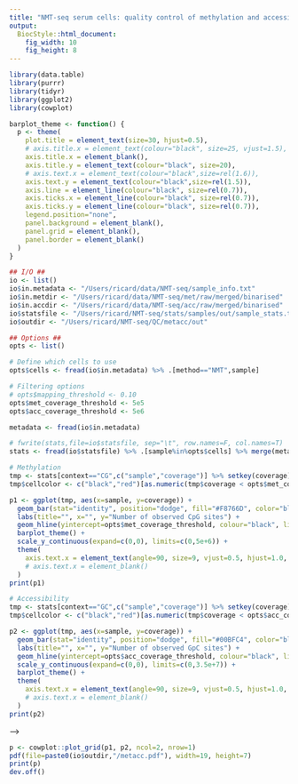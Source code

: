```yaml
---
title: "NMT-seq serum cells: quality control of methylation and accessibility data"
output: 
  BiocStyle::html_document: 
    fig_width: 10
    fig_height: 8
---
```


```r
library(data.table)
library(purrr)
library(tidyr)
library(ggplot2)
library(cowplot)
```

```r
barplot_theme <- function() {
  p <- theme(
    plot.title = element_text(size=30, hjust=0.5),
    # axis.title.x = element_text(colour="black", size=25, vjust=1.5),
    axis.title.x = element_blank(),
    axis.title.y = element_text(colour="black", size=20),
    # axis.text.x = element_text(colour="black",size=rel(1.6)),
    axis.text.y = element_text(colour="black",size=rel(1.5)),
    axis.line = element_line(colour="black", size=rel(0.7)),
    axis.ticks.x = element_line(colour="black", size=rel(0.7)),
    axis.ticks.y = element_line(colour="black", size=rel(0.7)),
    legend.position="none",
    panel.background = element_blank(),
    panel.grid = element_blank(),
    panel.border = element_blank()
  )
}
```

```r

## I/O ##
io <- list()
io$in.metadata <- "/Users/ricard/data/NMT-seq/sample_info.txt"
io$in.metdir <- "/Users/ricard/data/NMT-seq/met/raw/merged/binarised"
io$in.accdir <- "/Users/ricard/data/NMT-seq/acc/raw/merged/binarised"
io$statsfile <- "/Users/ricard/NMT-seq/stats/samples/out/sample_stats.txt"
io$outdir <- "/Users/ricard/NMT-seq/QC/metacc/out"

## Options ##
opts <- list()

# Define which cells to use
opts$cells <- fread(io$in.metadata) %>% .[method=="NMT",sample]

# Filtering options
# opts$mapping_threshold <- 0.10
opts$met_coverage_threshold <- 5e5
opts$acc_coverage_threshold <- 5e6

```

<!-- Load metadata -->
```r
metadata <- fread(io$in.metadata)
```

<!-- <!-- Calculate mapping efficiency (it is not used) -->
<!-- ```{r mapping_efficiency, echo=FALSE, include=TRUE} -->
<!-- # Load Bismark report file to assess mapping efficiencies -->
<!-- bismark = fread("/Users/ricard/data/NMT-seq/bismark_report.txt")[,c("File","Aligned Reads","Total Reads")] %>% -->
<!--   .[, File := map(File, strsplit, split = "_") %>% flatten() %>% map(~ paste0(.[c(3,4)],collapse="_")) %>% unlist ] %>% -->
<!--   .[, lapply(.SD, mean), by=File] %>% -->
<!--   .[, mapping := `Aligned Reads` / `Total Reads`] %>% -->
<!--   setnames("File","sample") %>% .[sample %in% opts$cells] -->

<!-- efficiency <- data.table(sample=opts$cells) %>% merge(bismark,by="sample", all.x=TRUE) %>% -->
<!--   .[,mapping:=ifelse(is.na(mapping),0,mapping)] -->

<!-- foo <- efficiency[,c("sample","mapping")] %>% setkey(mapping) %>% .[,col:=mapping] %>% .[,sample:=factor(sample,levels=sample)] -->
<!-- cellcolor <- c("black","red")[as.numeric(foo$mapping<opts$mapping_threshold)+1] -->

<!-- p <- ggplot(foo, aes(x=sample, y=mapping, fill=col)) + -->
<!--   geom_bar(stat='identity', position="dodge") + -->
<!--   geom_hline(yintercept=opts$mapping_threshold, colour="blue", linetype="dashed") + -->
<!--   scale_fill_gradient(low="red", high="green") + -->
<!--   labs(y="Mapping efficiency") + -->
<!--   barplot_theme() + -->
<!--   theme( -->
<!--     axis.text.x = element_text(colour="black", color=cellcolor, angle=90, size=10, vjust=0.5, hjust=1.0) -->
<!--     ) -->
<!-- print(p) -->

<!-- # pdf("/Users/ricard/NMT-seq/rebuttal/2i_serum/stats/out/mapping_efficiency.pdf", height=5, width=7) -->
<!-- # print(p) -->
<!-- # dev.off() -->
<!-- ``` -->

<!-- Load statistics file, which is generated using stats_accmet_samples_raw.Rmd -->
```r
# fwrite(stats,file=io$statsfile, sep="\t", row.names=F, col.names=T)
stats <- fread(io$statsfile) %>% .[sample%in%opts$cells] %>% merge(metadata,by="sample")
```

<!-- Plot QC separately for methylation and accessibility -->
```r

# Methylation
tmp <- stats[context=="CG",c("sample","coverage")] %>% setkey(coverage) %>% .[,sample:=factor(sample,levels=sample)]
tmp$cellcolor <- c("black","red")[as.numeric(tmp$coverage < opts$met_coverage_threshold)+1]

p1 <- ggplot(tmp, aes(x=sample, y=coverage)) +
  geom_bar(stat="identity", position="dodge", fill="#F8766D", color="black") +
  labs(title="", x="", y="Number of observed CpG sites") +
  geom_hline(yintercept=opts$met_coverage_threshold, colour="black", linetype="dashed") +
  barplot_theme() +
  scale_y_continuous(expand=c(0,0), limits=c(0,5e+6)) +
  theme(
    axis.text.x = element_text(angle=90, size=9, vjust=0.5, hjust=1.0, color=tmp$cellcolor)
    # axis.text.x = element_blank()
  )
print(p1)

# Accessibility
tmp <- stats[context=="GC",c("sample","coverage")] %>% setkey(coverage) %>% .[,sample:=factor(sample,levels=sample)]
tmp$cellcolor <- c("black","red")[as.numeric(tmp$coverage < opts$acc_coverage_threshold)+1]

p2 <- ggplot(tmp, aes(x=sample, y=coverage)) +
  geom_bar(stat="identity", position="dodge", fill="#00BFC4", color="black") +
  labs(title="", x="", y="Number of observed GpC sites") +
  geom_hline(yintercept=opts$acc_coverage_threshold, colour="black", linetype="dashed") +
  scale_y_continuous(expand=c(0,0), limits=c(0,3.5e+7)) +
  barplot_theme() +
  theme(
    axis.text.x = element_text(angle=90, size=9, vjust=0.5, hjust=1.0, color=tmp$cellcolor)
    # axis.text.x = element_blank()
  )
print(p2)
```

<!-- <!-- Plot QC jointly for methylation and accessibility --> -->
<!-- ```{r, echo=FALSE} -->
<!-- cellcolor <- c("black","red")[as.numeric(stats$CGs < opts$met_coverage_threshold | stats$GCs < opts$acc_coverage_threshold)+1] -->
<!-- foo <- stats[,c("sample","CGs","GCs")] %>% melt(id.vars="sample",measure.vars=c("CGs","GCs"), variable.name="context") -->
<!-- p <- ggplot(foo, aes(x=sample, y=value, fill=context)) + -->
<!--   geom_bar(stat="identity", position="dodge") + -->
<!--   labs(title="", x="", y="Number of observed sites") + -->
<!--   geom_hline(yintercept=opts$met_coverage_threshold, colour="red", linetype="dashed") + -->
<!--   geom_hline(yintercept=opts$acc_coverage_threshold, colour="blue", linetype="dashed") + -->
<!--   scale_fill_discrete(labels=c("CG methylation","GC accessibility")) + -->
<!--   barplot_theme() + -->
<!--   theme( -->
<!--     axis.text.x = element_text(colour="black", color=cellcolor, angle=90, size=10, vjust=0.5, hjust=1.0) -->
<!--   ) -->
<!-- print(p2) -->
<!-- # pdf(file="out/coverage.pdf", width=10, height=5) -->
<!-- # print(p) -->
<!-- # dev.off() -->
<!-- ``` -->

<!-- Save results -->
```r
p <- cowplot::plot_grid(p1, p2, ncol=2, nrow=1)
pdf(file=paste0(io$outdir,"/metacc.pdf"), width=19, height=7)
print(p)
dev.off()
```

